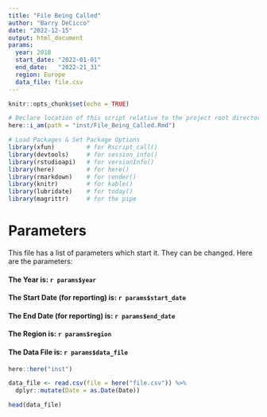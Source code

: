 ```yaml
---
title: "File Being Called"
author: "Barry DeCicco"
date: "2022-12-15"
output: html_document
params:
  year: 2018
  start_date: "2022-01-01"
  end_date:   "2022-21_31"
  region: Europe
  data_file: file.csv
---
```


```r
knitr::opts_chunk$set(echo = TRUE)

# Declare location of this script relative to the project root directory.
here::i_am(path = "inst/File_Being_Called.Rmd")
```

```r
# Load Packages & Set Package Options
library(xfun)         # for Rscript_call()
library(devtools)     # for session_info()
library(rstudioapi)   # for versionInfo()
library(here)         # for here()
library(rmarkdown)    # for render()
library(knitr)        # for kable()
library(lubridate)    # for today()
library(magrittr)     # for the pipe

```



# Parameters

This file has a list of parameters which start it.  They can be changed.
Here are the parameters:

<strong><h4>The Year is: `r params$year`</h4></strong>

<strong><h4>The Start Date (for reporting) is: `r params$start_date`</h4></strong>

<strong><h4>The End Date (for reporting) is:  `r params$end_date`</h4></strong>

<strong><h4>The Region is: `r params$region`</h4></strong>

<strong><h4>The Data File is: `r params$data_file`</h4></strong>



```r

here::here("inst")

```


```r

data_file <- read.csv(file = here("file.csv")) %>%
  dplyr::mutate(Date = as.Date(Date))

```

```r

head(data_file)
```

  

  
